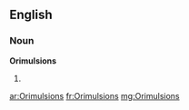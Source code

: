 ==English==

===Noun===
'''Orimulsions'''

# {{plural of|[[Orimulsion]]}}

[[ar:Orimulsions]]
[[fr:Orimulsions]]
[[mg:Orimulsions]]